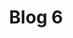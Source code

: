 ---
layout: '../../../layouts/Post.astro'
title: Blog 6
description: This is a sample blog
publishDate: February 22, 2021
featuredImage: '/assets/images/blog/6.jpg'
excerpt: 'This is also a sample blog post'
tags: ['Remote Work']
---